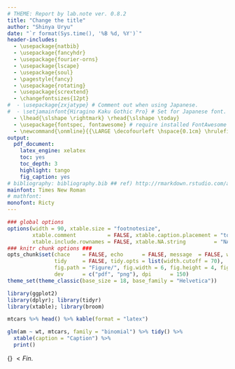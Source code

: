 ```yaml
---
# THEME: Report by lab.note ver. 0.8.2
title: "Change the title"
author: "Shinya Uryu"
date: "`r format(Sys.time(), '%B %d, %Y')`"
header-includes:
  - \usepackage{natbib}
  - \usepackage{fancyhdr}
  - \usepackage{fourier-orns}
  - \usepackage{lscape}
  - \usepackage{soul}
  - \pagestyle{fancy}
  - \usepackage{rotating}
  - \usepackage{scrextend}
  - \changefontsizes{12pt}
#  - \usepackage{zxjatype} # Comment out when using Japanese.
#  - \setjamainfont{Hiragino Kaku Gothic Pro} # Set for Japanese font.
  - \lhead{\slshape \rightmark} \rhead{\slshape \today}
  - \usepackage{fontspec, fontawesome} # require installed FontAwesome
  - \newcommand{\onmline}{{\LARGE \decofourleft \hspace{0.1cm} \hrulefill\hspace{0.2cm} \floweroneleft \floweroneright \hspace{0.2cm} \hrulefill \hspace{0.1cm} \decofourright}}
output:
  pdf_document:
    latex_engine: xelatex
    toc: yes
    toc_depth: 3
    highlight: tango
    fig_caption: yes
# bibliography: bibliography.bib ## ref) http://rmarkdown.rstudio.com/authoring_bibliographies_and_citations.html
mainfont: Times New Roman
# mathfont:
monofont: Ricty
---
```

\onmline

```r
### global options
options(width = 90, xtable.size = "footnotesize",
        xtable.comment          = FALSE, xtable.caption.placement = "top",
        xtable.include.rownames = FALSE, xtable.NA.string         = "NA")
### knitr chunk options ###
opts_chunk$set(chace    = FALSE, echo      = FALSE, message  = FALSE, warning   =  FALSE,
               tidy     = FALSE, tidy.opts = list(width.cutoff = 70),
               fig.path = "Figure/", fig.width = 6, fig.height = 4, fig.retina = 1,
               dev      = c("pdf", "png"), dpi      = 150)
theme_set(theme_classic(base_size = 18, base_family = "Helvetica"))
```

```r
library(ggplot2)
library(dplyr); library(tidyr)
library(xtable); library(broom)
```

\hl{\faStarEmpty highlight \faStar}

```r
mtcars %>% head() %>% kable(format = "latex")
```

```r
glm(am ~ wt, mtcars, family = "binomial") %>% tidy() %>%
  xtable(caption = "Caption") %>%
  print()
```

\flushright{Enjoy \faCoffee}

\hrulefill\hspace{0.2cm} {\LARGE \grimace} $< Fin.$ \hspace{0.2cm} \hrulefill
